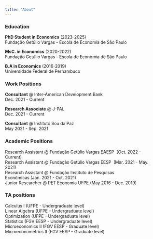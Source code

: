 ---
title: "About"
---

### Education

**PhD Student in Economics** (2023-2025) <br> Fundação Getúlio Vargas - Escola de Economia de São Paulo

**MsC. in Economics** (2020-2022) <br> Fundação Getúlio Vargas - Escola de Economia de São Paulo

**B.A in Economics** (2016-2019) <br> Universidade Federal de Pernambuco

### Work Positions

**Consultant** \@ Inter-American Development Bank\
Dec. 2021 - Current

**Research Associate** \@ J-PAL\
Dec. 2021 - Current

**Consultant** \@ Instituto Sou da Paz\
May 2021 - Sep. 2021

### Academic Positions

Research Assistant \@ Fundação Getúlio Vargas EAESP  (Oct. 2022 - Current) <br> Research Assistant \@ Fundação Getúlio Vargas EESP  (Mar. 2021 - May. 2021) <br> Research Assistant \@ Fundação Instituto de Pesquisas Econômicas (Jan. 2021 - Oct. 2021)<br> Junior Researcher \@ PET Economia UFPE (May 2016 - Dec. 2019)

### TA positions

Calculus I (UFPE - Undergraduate level) <br> Linear Algebra (UFPE - Undergraduate level) <br> Optimization (UFPE - Undergraduate level) <br> Statistics (FGV EESP - Undergraduate level) <br> Microeconomics II (FGV EESP - Graduate level) <br> Microeconometrics II (FGV EESP - Graduate level)

### 
